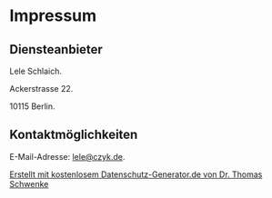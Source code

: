 
<main class="main">
  <h1>Impressum</h1>
  <h2 id="m46">Diensteanbieter</h2>
  <p>Lele Schlaich.</p>
  <p>Ackerstrasse 22.</p>
  <p>10115 Berlin.</p>
  <h2 id="m56">Kontaktmöglichkeiten</h2>
  <p>
    E-Mail-Adresse: <a href="mailto:lele@czyk.de">lele@czyk.de</a>.
  </p>
  <p class="seal">
    <a
      href="https://datenschutz-generator.de/?l=de"
      title="Rechtstext von Dr. Schwenke - für weitere Informationen bitte anklicken."
      target="_blank"
      rel="noopener noreferrer nofollow"
    >
      Erstellt mit kostenlosem Datenschutz-Generator.de von Dr. Thomas Schwenke
    </a>
  </p>
  </main>
